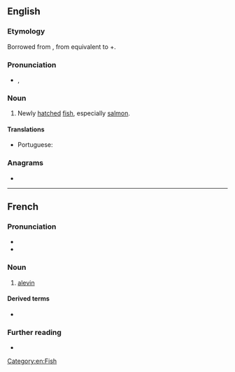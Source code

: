 {{also|alevín}}
==English==

===Etymology===
Borrowed from {{bor|en|fr|alevin|notext=1}}, from {{etyl|VL.|en}} {{m|la|*allevamen}} equivalent to {{etyl|la|en}} {{m|la|allevāre||to lift up, raise}}+{{m|la|-men}}.

===Pronunciation===
* {{a|US}} {{enPR|ăl'-ə-vən}}, {{IPA|/ˈæl.ə.vən/|lang=en}}

===Noun===
{{en-noun}}

# Newly [[hatch]]ed [[fish]], especially [[salmon]].

====Translations====
{{trans-top|newly hatched fish}}
* Portuguese: {{t+|pt|alevino|m}}
{{trans-mid}}
{{trans-bottom}}

===Anagrams===
* {{anagrams|en|Lavine|alvine|leavin'|valine|veinal|venial|vineal}}

[[Category:en:Fish]]

----

==French==

===Pronunciation===
* {{fr-IPA}}
* {{audio|Fr-Paris--alevin.ogg|Audio (Paris)|lang=fr}}

===Noun===
{{fr-noun|m}}

# [[alevin]]

====Derived terms====
* {{l|fr|alevinage}}

===Further reading===
* {{R:TLFi}}